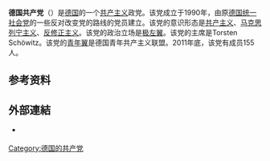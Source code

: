 {{not|德国共产党|德国的共产党}}
{{Other uses|德国共产党 (消歧义)}}
{{Infobox political party
| name         = 德国共产党
|native_name=Kommunistische Partei Deutschlands 
| logo         =  Kpd-flagge-icon.png
| logo_size = 200px
| flag = 
| chairman     =  Torsten Schöwitz
| youth_wing   =  [[德国青年共产主义联盟|德国青年共产主义联盟]]
| foundation   =  {{start date|1990}}
| headquarters = 
| split        =  [[德国统一社会党－民主社会主义党|德国统一社会党－民主社会主义党]]
| ideology     =  [[共产主义|共产主义]]<br>[[马克思列宁主义|马克思列宁主义]]<br>[[反修正主义|反修正主义]]<br>[[斯大林主义|斯大林主义]]<br>[[歐洲懷疑主義|硬歐洲懷疑主義]]
| position     =  [[极左翼|极左翼]]
| website      =  
| country      =  德国
| colorcode    =  #FF0000
}}
'''德国共产党'''（{{lang-de|Kommunistische Partei Deutschlands，缩写为KPD}}）是[[德国|德国]]的一个[[共产主义|共产主义]]政党。该党成立于1990年，由原[[德国统一社会党|德国统一社会党]]的一些反对改变党的路线的党员建立。该党的意识形态是[[共产主义|共产主义]]、[[马克思列宁主义|马克思列宁主义]]、[[反修正主义|反修正主义]]。该党的政治立场是[[极左翼|极左翼]]。该党的主席是Torsten Schöwitz。该党的[[青年翼|青年翼]]是德国青年共产主义联盟。2011年底，该党有成员155人。

== 参考资料 ==
{{reflist}}

==外部連結==
*{{official website}} {{de icon}}

{{德国政党}}
{{欧洲的共产党}}
[[Category:德国的共产党|Category:德国的共产党]]